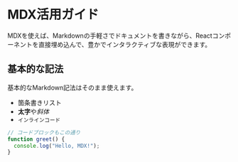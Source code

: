 
# MDX活用ガイド

MDXを使えば、Markdownの手軽さでドキュメントを書きながら、Reactコンポーネントを直接埋め込んで、豊かでインタラクティブな表現ができます。

## 基本的な記法

基本的なMarkdown記法はそのまま使えます。

- 箇条書きリスト
- **太字**や*斜体*
- `インラインコード`

```js copy
// コードブロックもこの通り
function greet() {
  console.log("Hello, MDX!");
}